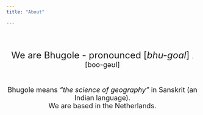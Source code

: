 ```yaml
---
title: "About"

---
```

\
\

<center> <font size = 5> We are Bhugole - pronounced [_bhu-goal_] </font>. </center> 
<center> <font size = 4> [boo-ɡəʊl] </font> </center> 
\

<center> <font size = 4> Bhugole means _"the science of geography"_ in Sanskrit (an Indian language). </font> </center> <center> <font size = 4>We are based in the Netherlands. </font>  </center>

\
\
\

\
\